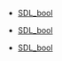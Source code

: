 <!-- DO NOT HAND-EDIT CATEGORY LISTS, THEY ARE AUTOGENERATED AND WILL BE OVERWRITTEN, BASED ON TAGS IN INDIVIDUAL PAGE FOOTERS. EDIT THOSE INSTEAD. -->
<!-- BEGIN CATEGORY LIST -->
* [[SDL_bool]]
<!-- END CATEGORY LIST -->
* [[SDL_bool]]
<!-- END CATEGORY LIST -->
* [[SDL_bool]]
<!-- END CATEGORY LIST -->
